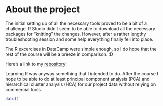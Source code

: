 
# About the project

The initial setting up of all the necessary tools proved to be a bit of a challenge. R Studio didn't seem to be able to download all the necessary packages for "knitting" the changes. However, after a rather lengthy troubleshooting session and some help everything finally fell into place.

The R excercises in DataCamp were simple enough, so I do hope that the rest of the course will be a breeze in comparison. :D

Here's a link to my [repository](https://github.com/Tulikko/IODS-project)!

Learning R was anyway something that I intended to do. After the course I hope to be able to do at least principal component analysis (PCA) and hierarchical cluster analysis (HCA) for our project data without relying on commercial tools.
```r

date()

```